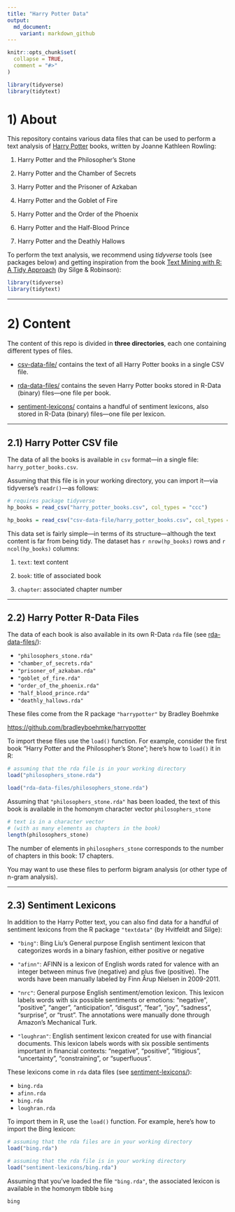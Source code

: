 ```yaml
---
title: "Harry Potter Data"
output: 
  md_document:
    variant: markdown_github
---
```


<!-- README.md is generated from README.Rmd. Please edit that file -->

```r
knitr::opts_chunk$set(
  collapse = TRUE,
  comment = "#>"
)

library(tidyverse)
library(tidytext)
```



# 1) About

This repository contains various data files that can be used to perform a
text analysis of [Harry Potter](https://en.wikipedia.org/wiki/Harry_Potter)
books, written by Joanne Kathleen Rowling:

1) Harry Potter and the Philosopher's Stone

2) Harry Potter and the Chamber of Secrets

3) Harry Potter and the Prisoner of Azkaban

4) Harry Potter and the Goblet of Fire

5) Harry Potter and the Order of the Phoenix

6) Harry Potter and the Half-Blood Prince

7) Harry Potter and the Deathly Hallows


To perform the text analysis, we recommend using _tidyverse_ tools (see
packages below) and getting inspiration from the book 
[Text Mining with R: A Tidy Approach](https://www.tidytextmining.com/index.html)
(by Silge & Robinson):

```r
library(tidyverse)
library(tidytext)
```


-----


# 2) Content

The content of this repo is divided in __three directories__, each one containing
different types of files.

- [csv-data-file/](csv-data-file) contains the text of all Harry Potter books
in a single CSV file.

- [rda-data-files/](rda-data-files) contains the seven Harry Potter books 
stored in R-Data (binary) files---one file per book.

- [sentiment-lexicons/](sentiment-lexicons) contains a handful of sentiment 
lexicons, also stored in R-Data (binary) files---one file per lexicon.


-----


## 2.1) Harry Potter CSV file

The data of all the books is available in `csv` format---in a single file: 
`harry_potter_books.csv`.

Assuming that this file is in your working directory, you can import it---via
tidyverse's `readr()`---as follows:

```r
# requires package tidyverse
hp_books = read_csv("harry_potter_books.csv", col_types = "ccc")
```

```r
hp_books = read_csv("csv-data-file/harry_potter_books.csv", col_types = "ccc")
```

This data set is fairly simple---in terms of its structure---although the 
text content is far from being tidy. The dataset has `r nrow(hp_books)` rows 
and `r ncol(hp_books)` columns: 

1) `text`: text content

2) `book`: title of associated book

3) `chapter`: associated chapter number


-----


## 2.2) Harry Potter R-Data Files

The data of each book is also available in its own R-Data `rda` file
(see [rda-data-files/](rda-data-files)):

- `"philosophers_stone.rda"`
- `"chamber_of_secrets.rda"`
- `"prisoner_of_azkaban.rda"`
- `"goblet_of_fire.rda"`
- `"order_of_the_phoenix.rda"`
- `"half_blood_prince.rda"`
- `"deathly_hallows.rda"`

These files come from the R package `"harrypotter"` by Bradley Boehmke

[https://github.com/bradleyboehmke/harrypotter](https://github.com/bradleyboehmke/harrypotter)

To import these files use the `load()` function. For example, consider the
first book "Harry Potter and the Philosopher's Stone"; here's how to `load()` 
it in R:

```r
# assuming that the rda file is in your working directory
load("philosophers_stone.rda")
```

```r
load("rda-data-files/philosophers_stone.rda")
```

Assuming that `"philosophers_stone.rda"` has been loaded, the text of this 
book is available in the homonym character vector `philosophers_stone`

```r
# text is in a character vector
# (with as many elements as chapters in the book)
length(philosophers_stone)
```

The number of elements in `philosophers_stone` corresponds
to the number of chapters in this book: 17 chapters.

You may want to use these files to perform bigram analysis (or other type of
n-gram analysis).


-----


## 2.3) Sentiment Lexicons

In addition to the Harry Potter text, you can also find data for a handful of 
sentiment lexicons from the R package `"textdata"` (by Hvitfeldt and Silge):

- `"bing"`: Bing Liu's General purpose English sentiment lexicon that 
categorizes words in a binary fashion, either positive or negative

- `"afinn"`: AFINN is a lexicon of English words rated for valence with an
integer between minus five (negative) and plus five (positive). The words have 
been manually labeled by Finn Årup Nielsen in 2009-2011.

- `"nrc"`: General purpose English sentiment/emotion lexicon. This lexicon 
labels words with six possible sentiments or emotions: "negative", "positive",
"anger", "anticipation", "disgust", "fear", "joy", "sadness", "surprise", or
"trust". The annotations were manually done through Amazon's Mechanical Turk.

- `"loughran"`: English sentiment lexicon created for use with financial
documents. This lexicon labels words with six possible sentiments important in
financial contexts: "negative", "positive", "litigious", "uncertainty",
"constraining", or "superfluous".


These lexicons come in `rda` data files (see
[sentiment-lexicons/](sentiment-lexicons)):

- `bing.rda`
- `afinn.rda`
- `bing.rda`
- `loughran.rda`

To import them in R, use the `load()` function. For example, here's how to
import the Bing lexicon:

```r
# assuming that the rda files are in your working directory
load("bing.rda")
```

```r
# assuming that the rda file is in your working directory
load("sentiment-lexicons/bing.rda")
```

Assuming that you've loaded the file `"bing.rda"`, the associated lexicon is 
available in the homonym tibble `bing`

```r
bing
```

